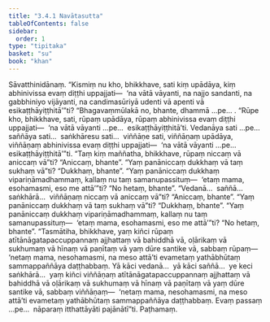 ```yaml
---
title: "3.4.1 Navātasutta"
tableOfContents: false
sidebar:
  order: 1
type: "tipitaka"
basket: "su"
book: "khan"
---
```



<DynamicBreadcrumb />

<Division number="276" book="khan" bookNo="13" page="183">

<Paragraph number="1025" book="khan">
Sāvatthinidānaṃ. “Kismiṃ nu kho, bhikkhave, sati kiṃ upādāya, kiṃ abhinivissa evaṃ diṭṭhi uppajjati—  ‘na vātā vāyanti, na najjo sandanti, na gabbhiniyo vijāyanti, na candimasūriyā udenti vā apenti vā esikaṭṭhāyiṭṭhitā’”ti? “Bhagavaṃmūlakā no, bhante, dhammā …pe… .
</Paragraph>

<Paragraph number="1026" book="khan">
“Rūpe kho, bhikkhave, sati, rūpaṃ upādāya, rūpaṃ abhinivissa evaṃ diṭṭhi uppajjati—  ‘na vātā vāyanti …pe…  esikaṭṭhāyiṭṭhitā’ti. Vedanāya sati …pe…  saññāya sati…  saṅkhāresu sati…  viññāṇe sati, viññāṇaṃ upādāya, viññāṇaṃ abhinivissa evaṃ diṭṭhi uppajjati—  ‘na vātā vāyanti …pe…  esikaṭṭhāyiṭṭhitā’”ti. “Taṃ kiṃ maññatha, bhikkhave, rūpaṃ niccaṃ vā aniccaṃ vā”ti? “Aniccaṃ, bhante”. “Yaṃ panāniccaṃ dukkhaṃ vā taṃ sukhaṃ vā”ti? “Dukkhaṃ, bhante”. “Yaṃ panāniccaṃ dukkhaṃ vipariṇāmadhammaṃ, kallaṃ nu taṃ samanupassituṃ—  ‘etaṃ mama, esohamasmi, eso me attā’”ti? “No hetaṃ, bhante”. “Vedanā…  saññā…  saṅkhārā…  viññāṇaṃ niccaṃ vā aniccaṃ vā”ti? “Aniccaṃ, bhante”. “Yaṃ panāniccaṃ dukkhaṃ vā taṃ sukhaṃ vā”ti? “Dukkhaṃ, bhante”. “Yaṃ panāniccaṃ dukkhaṃ vipariṇāmadhammaṃ, kallaṃ nu taṃ samanupassituṃ—  ‘etaṃ mama, esohamasmi, eso me attā’”ti? “No hetaṃ, bhante”.
</Paragraph>

<Paragraph number="1027" book="khan">
“Tasmātiha, bhikkhave, yaṃ kiñci rūpaṃ atītānāgatapaccuppannaṃ ajjhattaṃ vā bahiddhā vā, oḷārikaṃ vā sukhumaṃ vā hīnaṃ vā paṇītaṃ vā yaṃ dūre santike vā, sabbaṃ rūpaṃ—  ‘netaṃ mama, nesohamasmi, na meso attā’ti evametaṃ yathābhūtaṃ sammappaññāya daṭṭhabbaṃ. Yā kāci vedanā…  yā kāci saññā…  ye keci saṅkhārā…  yaṃ kiñci viññāṇaṃ atītānāgatapaccuppannaṃ ajjhattaṃ vā bahiddhā vā oḷārikaṃ vā sukhumaṃ vā hīnaṃ vā paṇītaṃ vā yaṃ dūre santike vā, sabbaṃ viññāṇaṃ—  ‘netaṃ mama, nesohamasmi, na meso attā’ti evametaṃ yathābhūtaṃ sammappaññāya daṭṭhabbaṃ.
</Paragraph>

<Paragraph number="1028" book="khan">
Evaṃ passaṃ …pe…  nāparaṃ itthattāyāti pajānātī”ti.

</Paragraph>
</Division>

<Paragraph number="1029" type="center" book="khan">
Paṭhamaṃ.
</Paragraph>